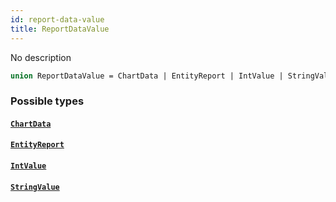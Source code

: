 ```yaml
---
id: report-data-value
title: ReportDataValue
---
```


No description

```graphql
union ReportDataValue = ChartData | EntityReport | IntValue | StringValue
```

### Possible types

#### [`ChartData`](/docs/graphql/objects/chart-data)

#### [`EntityReport`](/docs/graphql/objects/entity-report)

#### [`IntValue`](/docs/graphql/objects/int-value)

#### [`StringValue`](/docs/graphql/objects/string-value)
